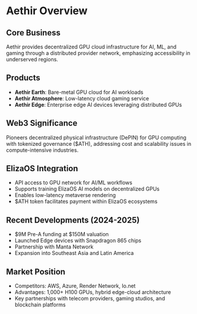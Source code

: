 # Aethir Overview

## Core Business

Aethir provides decentralized GPU cloud infrastructure for AI, ML, and gaming through a distributed provider network, emphasizing accessibility in underserved regions.

## Products

- **Aethir Earth**: Bare-metal GPU cloud for AI workloads
- **Aethir Atmosphere**: Low-latency cloud gaming service
- **Aethir Edge**: Enterprise edge AI devices leveraging distributed GPUs

## Web3 Significance

Pioneers decentralized physical infrastructure (DePIN) for GPU computing with tokenized governance ($ATH), addressing cost and scalability issues in compute-intensive industries.

## ElizaOS Integration

- API access to GPU network for AI/ML workflows
- Supports training ElizaOS AI models on decentralized GPUs
- Enables low-latency metaverse rendering
- $ATH token facilitates payment within ElizaOS ecosystems

## Recent Developments (2024-2025)

- $9M Pre-A funding at $150M valuation
- Launched Edge devices with Snapdragon 865 chips
- Partnership with Manta Network
- Expansion into Southeast Asia and Latin America

## Market Position

- Competitors: AWS, Azure, Render Network, Io.net
- Advantages: 1,000+ H100 GPUs, hybrid edge-cloud architecture
- Key partnerships with telecom providers, gaming studios, and blockchain platforms
